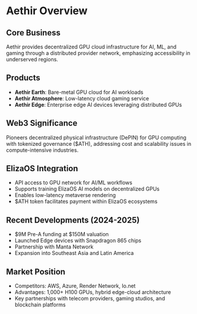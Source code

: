 # Aethir Overview

## Core Business

Aethir provides decentralized GPU cloud infrastructure for AI, ML, and gaming through a distributed provider network, emphasizing accessibility in underserved regions.

## Products

- **Aethir Earth**: Bare-metal GPU cloud for AI workloads
- **Aethir Atmosphere**: Low-latency cloud gaming service
- **Aethir Edge**: Enterprise edge AI devices leveraging distributed GPUs

## Web3 Significance

Pioneers decentralized physical infrastructure (DePIN) for GPU computing with tokenized governance ($ATH), addressing cost and scalability issues in compute-intensive industries.

## ElizaOS Integration

- API access to GPU network for AI/ML workflows
- Supports training ElizaOS AI models on decentralized GPUs
- Enables low-latency metaverse rendering
- $ATH token facilitates payment within ElizaOS ecosystems

## Recent Developments (2024-2025)

- $9M Pre-A funding at $150M valuation
- Launched Edge devices with Snapdragon 865 chips
- Partnership with Manta Network
- Expansion into Southeast Asia and Latin America

## Market Position

- Competitors: AWS, Azure, Render Network, Io.net
- Advantages: 1,000+ H100 GPUs, hybrid edge-cloud architecture
- Key partnerships with telecom providers, gaming studios, and blockchain platforms
